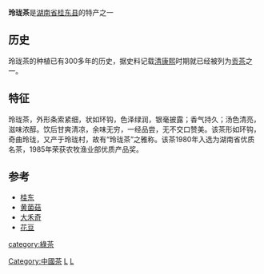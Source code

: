 '''玲珑茶'''是[[湖南省|湖南省]][[桂东县|桂东县]]的特产之一

==历史==
玲珑茶的种植已有300多年的历史，据史料记载[[清|清]][[康熙|康熙]]时期就已经被列为[[贡茶|贡茶]]之一。

==特征==
玲珑茶，外形条索紧细，状如环钩，色泽绿润，银毫披露；香气持久；汤色清亮，滋味浓醇。饮后甘爽清凉，余味无穷，一经品尝，无不交口赞美。该茶形如环钩，奇曲玲珑，又产于玲珑村，故有“玲珑茶”之雅称。该茶1980年入选为湖南省优质名茶，1985年荣获农牧渔业部优质产品奖。
==参考==
*[[桂东|桂东]]
*[[黄菌菇|黄菌菇]]
*[[大禾奇|大禾奇]]
*[[花豆|花豆]]
[[category:綠茶|category:綠茶]]
[[Category:中國茶|Category:中國茶]]

[[Category:郴州|L]]
[[Category:湖南食品|L]]